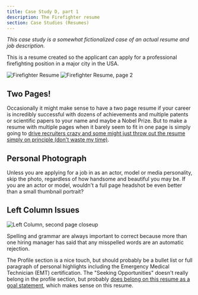 ```yaml
---
title: Case Study D, part 1
description: The Firefighter resume
section: Case Studies (Resumes)
---
```


*This case study is a somewhat fictionalized case of an actual resume and job description.*

This is a resume created so the applicant can apply for a professional firefighting position in a major city in the USA.

![Firefighter Resume](./assets/fire1/firefighter-resume-1.jpg)
![Firefighter Resume, page 2](./assets/fire1/firefighter-resume-2.jpg)

## Two Pages!

Occasionally it might make sense to have a two page resume if your career is incredibly successful with dozens of achievements and multiple patents or scientific papers to your name and maybe a Nobel Prize. 
But to make a resume with multiple pages when it barely seem to fit in one page is simply going to [drive recruiters crazy and some might just throw out the resume simply on principle (don't waste my time)](/common-ideas/recruiters-are-busy).

## Personal Photograph

Unless you are applying for a job in as an actor, model or media personality, skip the photo, regardless of how handsome and beautiful you may be. If you are an actor or model, wouldn't a full page headshot be even better than a small thumbnail portrait?

## Left Column Issues

![Left Column, second page closeup](./assets/fire1/fire-left-column.jpg)

Spelling and grammar are always important to correct because more than one hiring manager has said that any misspelled words are an automatic rejection. 

The Profile section is a nice touch, but should probably be a bullet list or full paragraph of personal highlights including the Emergency Medical Technician (EMT) certification. The "Seeking Opportunities" doesn't really belong in the profile section, but probably [does belong on this resume as a goal statement](/resume/tips/goal-is-optional), which makes sense on this resume.
